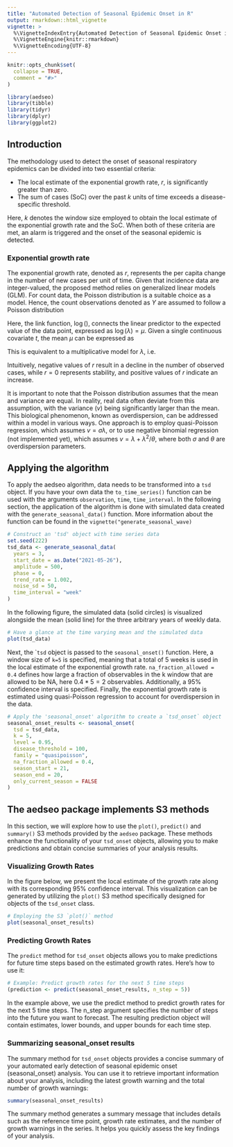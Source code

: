 ```yaml
---
title: "Automated Detection of Seasonal Epidemic Onset in R"
output: rmarkdown::html_vignette
vignette: >
  %\VignetteIndexEntry{Automated Detection of Seasonal Epidemic Onset in R}
  %\VignetteEngine{knitr::rmarkdown}
  %\VignetteEncoding{UTF-8}
---
```


```r
knitr::opts_chunk$set(
  collapse = TRUE,
  comment = "#>"
)
```

```r
library(aedseo)
library(tibble)
library(tidyr)
library(dplyr)
library(ggplot2)
```

## Introduction

The methodology used to detect the onset of seasonal respiratory epidemics can be divided into two essential criteria:

- The local estimate of the exponential growth rate, $r$, is significantly greater than zero.
- The sum of cases (SoC) over the past $k$ units of time exceeds a disease-specific threshold.

Here, $k$ denotes the window size employed to obtain the local estimate of the exponential growth rate and the SoC. When both of these criteria are met, an alarm is triggered and the onset of the seasonal epidemic is detected.

### Exponential growth rate

The exponential growth rate, denoted as $r$, represents the per capita change in the number of new cases per unit of time. Given that incidence data are integer-valued, the proposed method relies on generalized linear models (GLM). For count data, the Poisson distribution is a suitable choice as a model. Hence, the count observations denoted as $Y$ are assumed to follow a Poisson distribution

\begin{equation}
 Y \sim \mathrm{Pois}(\lambda)
\end{equation}

Here, the link function, $\log()$, connects the linear predictor to the expected value of the data point, expressed as $\log(\lambda)=\mu$. Given a single continuous covariate $t$, the mean $\mu$ can be expressed as

\begin{equation}
  \mu = \alpha + r t
\end{equation}

This is equivalent to a multiplicative model for $\lambda$, i.e.

\begin{equation}
  \lambda = \exp(\alpha + r t) = \exp(\alpha) \exp(r t)
\end{equation}

Intuitively, negative values of $r$ result in a decline in the number of observed cases, while $r=0$ represents stability, and positive values of $r$ indicate an increase.

It is important to note that the Poisson distribution assumes that the mean and variance are equal. In reality, real data often deviate from this assumption, with the variance ($v$) being significantly larger than the mean. This biological phenomenon, known as overdispersion, can be addressed within a model in various ways. One approach is to employ quasi-Poisson regression, which assumes $v=\sigma\lambda$, or to use negative binomial regression (not implemented yet), which assumes $v=\lambda+\lambda^2/\theta$, where both $\sigma$ and $\theta$ are overdispersion parameters.

## Applying the algorithm

To apply the aedseo algorithm, data needs to be transformed into a `tsd` object.
If you have your own data the `to_time_series()` function can be used with the arguments `observation`, `time`, `time_interval`.
In the following section, the application of the algorithm is done with simulated data created with the `generate_seasonal_data()` function.
More information about the function can be found in the `vignette("generate_seasonal_wave)`

```r
# Construct an 'tsd' object with time series data
set.seed(222)
tsd_data <- generate_seasonal_data(
  years = 3,
  start_date = as.Date("2021-05-26"),
  amplitude = 500,
  phase = 0,
  trend_rate = 1.002,
  noise_sd = 50,
  time_interval = "week"
)
```

In the following figure, the simulated data (solid circles) is visualized alongside the mean (solid line) for the three arbitrary years of weekly data.

```r
# Have a glance at the time varying mean and the simulated data
plot(tsd_data)
```

Next, the ``tsd` object is passed to the `seasonal_onset()` function. Here, a window size of `k=5` is specified, meaning that a total of 5 weeks is used in the local estimate of the exponential growth rate. `na_fraction_allowed = 0.4` defines how large a fraction of observables in the k window that are allowed to be NA, here $0.4*5 = 2$ observables. Additionally, a 95\% confidence interval is specified. Finally, the exponential growth rate is estimated using quasi-Poisson regression to account for overdispersion in the data.

```r
# Apply the 'seasonal_onset' algorithm to create a `tsd_onset` object
seasonal_onset_results <- seasonal_onset(
  tsd = tsd_data,
  k = 5,
  level = 0.95,
  disease_threshold = 100,
  family = "quasipoisson",
  na_fraction_allowed = 0.4,
  season_start = 21,
  season_end = 20,
  only_current_season = FALSE
)
```

## The aedseo package implements S3 methods

In this section, we will explore how to use the `plot()`, `predict()` and `summary()` S3 methods provided by the `aedseo` package. These methods enhance the functionality of your `tsd_onset` objects, allowing you to make predictions and obtain concise summaries of your analysis results.

### Visualizing Growth Rates

In the figure below, we present the local estimate of the growth rate along with its corresponding 95% confidence interval. This visualization can be generated by utilizing the `plot()` S3 method specifically designed for objects of the `tsd_onset` class.

```r
# Employing the S3 `plot()` method
plot(seasonal_onset_results)
```

### Predicting Growth Rates

The `predict` method for `tsd_onset` objects allows you to make predictions for future time steps based on the estimated growth rates. Here's how to use it:

```r
# Example: Predict growth rates for the next 5 time steps
(prediction <- predict(seasonal_onset_results, n_step = 5))
```

In the example above, we use the predict method to predict growth rates for the next 5 time steps. The n_step argument specifies the number of steps into the future you want to forecast. The resulting prediction object will contain estimates, lower bounds, and upper bounds for each time step.

### Summarizing seasonal_onset results

The summary method for `tsd_onset` objects provides a concise summary of your automated early detection of seasonal epidemic onset (seasonal_onset) analysis. You can use it to retrieve important information about your analysis, including the latest growth warning and the total number of growth warnings:


```r
summary(seasonal_onset_results)
```

The summary method generates a summary message that includes details such as the reference time point, growth rate estimates, and the number of growth warnings in the series. It helps you quickly assess the key findings of your analysis.
